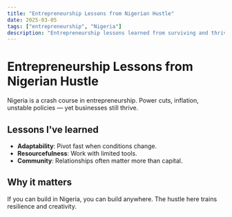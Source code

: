 ```yaml
---
title: "Entrepreneurship Lessons from Nigerian Hustle"
date: 2025-03-05
tags: ["entrepreneurship", "Nigeria"]
description: "Entrepreneurship lessons learned from surviving and thriving in Nigeria's hustle economy."
---
```


# Entrepreneurship Lessons from Nigerian Hustle

Nigeria is a crash course in entrepreneurship. Power cuts, inflation, unstable policies — yet businesses still thrive.

## Lessons I've learned
- **Adaptability**: Pivot fast when conditions change.  
- **Resourcefulness**: Work with limited tools.  
- **Community**: Relationships often matter more than capital.  

## Why it matters
If you can build in Nigeria, you can build anywhere. The hustle here trains resilience and creativity.
